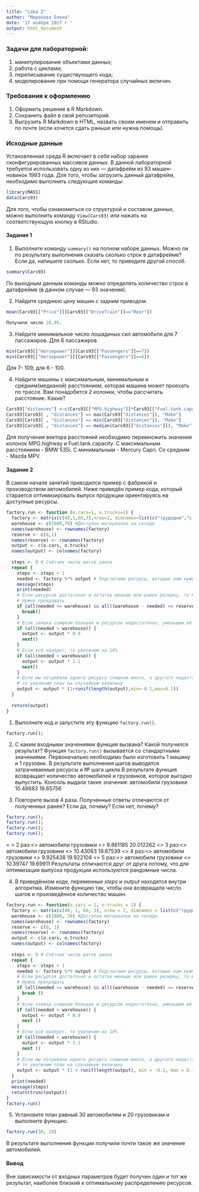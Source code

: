 ```yaml
---
title: "Laba 2"
author: "Миронова Елена"
date: '17 ноября 2017 г '
output: html_document
---
```

  
### Задачи для лабораторной:
1) манипулирование объектами данных;
2) работа с циклами;
3) переписывание существующего кода;
4) моделирование при помощи генератора случайных величин.

### Требования к оформлению
1. Оформить решение в R Markdown. 
2. Сохранить файл в свой репозиторий.
3. Выгрузить R Markdown в HTML, назвать своим именем и отправить по почте (если хочется сдать раньше или нужна помощь).

### Исходные данные
Установленная среда R включает в себя набор заранее сконфигурированных массивов данных.
В данной лабораторной требуется использовать одну из них  — датафрейм из 93 машин-новинок 1993 года.
Для того, чтобы загрузить данный датафрейм, необходимо выполнить следующие команды:
  
  ```r
library(MASS)
data(Cars93)
```
Для того, чтобы ознакомиться со структурой и составом данных, можно выполнить команду ``View(Cars93)`` 
или нажать на соответствующую кнопку в RStudio.

#### Задание 1
1. Выполните команду ``summary()`` на полном наборе данных. Можно ли по результату выполнения сказать сколько строк в датафрейме?
Если да, напишите сколько. Если нет, то приведите другой способ.

```r
summary(Cars93)
```
По выходным данным команды можно определять количество строк в датафрейме (в данном случае — 93 значения).

2. Найдите среднюю цену машин с задним приводом.

```r
mean(Cars93[["Price"]][Cars93[["DriveTrain"]]=="Rear"])
```
```r
Получили число 28.95.
```
3. Найдите минимальное число лошадиных сил автомобиля для 7 пассажиров. Для 6 пассажиров
```r
min(Cars93[["Horsepower"]][Cars93[["Passengers"]]==7])
min(Cars93[["Horsepower"]][Cars93[["Passengers"]]==6])
```
Для 7- 109, для 6 - 100.

4. Найдите машины с максимальным, минимальным и средним(медианой) расстоянием, которая машина может проехать по трассе. Вам понадобятся 2 колонки, чтобы рассчитать расстояние. Какие?
```r
Cars93["distances"] <-c(Cars93[["MPG.highway"]]*Cars93[["Fuel.tank.capacity"]])
Cars93[Cars93[ , "distances"] == max(Cars93["distances"]), "Make"]
Cars93[Cars93[ , "distances"] == min(Cars93["distances"]), "Make"]
Cars93[Cars93[ , "distances"] == median(Cars93[["distances"]]), "Make"]
```

Для получения вектора расстояний необходимо перемножить значения колонок MPG.highway и Fuel.tank.capacity.
С максимальным расстоянием - BMW 535i.
С минимальным - Mercury Capri.
Со средним - Mazda MPV.

#### Задание 2
В самом начале занятий приводился пример с фабрикой и производством автомобилей.
Ниже приведён пример кода, который старается оптимизировать выпуск продукции ориентируясь на доступные ресурсы.
```r
factory.run <- function (o.cars=1, o.trucks=1) {
  factory <- matrix(c(40,1,60,3),nrow=2, dimnames=list(c("трудодни","сталь"),c("автомобили","грузовики")))
  warehouse <- c(1600,70) #Доступно материалов на складе
  names(warehouse) <- rownames(factory)
  reserve <- c(8,1)
  names(reserve) <- rownames(factory)
  output <- c(o.cars, o.trucks)
  names(output) <- colnames(factory)
  
  steps <- 0 # Счётчик числа шагов цикла
  repeat {
    steps <- steps + 1
    needed <- factory %*% output # Подсчитаем ресурсы, которые нам нужны для производства требуемого кол-ва машин
    message(steps)
    print(needed)
    # Если ресурсов достаточно и остаток меньше или равен резерву, то мы произвели максимум возможного.
    # Нужно прекращать
    if (all(needed <= warehouse) && all((warehouse - needed) <= reserve)) {
      break()
    }
    # Если заявка слишком большая и ресурсов недостаточно, уменьшим её на 10%
    if (all(needed > warehouse)) {
      output <- output * 0.9
      next()
    }
    # Если всё наоброт, то увеличим на 10%
    if (all(needed < warehouse)) {
      output <- output * 1.1
      next()
    }
    # Если мы потребили одного ресурса слишком много, а другого недостаточно,
    # то увеличим план на случайную величину
    output <- output * (1+runif(length(output),min=-0.1,max=0.1))
  }
  
  return(output)
}
```
1. Выполните код и запустите эту функцию ``factory.run()``.

```
factory.run();
```

2. С каким входными значениями функция вызвана? Какой получился результат?
Функция ``factory.run()`` вызывается со стандартными значениями. Первоначально необходимо было изготовить 1 машину и 1 грузовик. В результате выполнения шагов выводятся затрачиваемые ресурсы и № шага цикла.В результате функция возвращает количество автомобилей и грузовиков, которое выгодно выпустить.
Консоль выдала такие значения:
автомобили  грузовики 
  10.48683   19.65756

3. Повторите вызов 4 раза. Полученные ответы отличаются от полученных ранее? Если да, почему? Если нет, почему?
```r
factory.run();
factory.run();
factory.run();
factory.run();
```
< >
2 раз:<>
автомобили  грузовики <>
  9.861185  20.012262 
  <>
3 раз:<>
автомобили  грузовики <>
  10.43063   19.67539 
  <>
4 раз:<>
автомобили  грузовики <>
  9.925438  19.922104
  <>
5 раз:<>
автомобили  грузовики <>
  10.39747   19.69911 
Результаты отличаются друг от друга потому, что для оптимизации выпуска продукции используются рандомные числа.


4. В приведённом коде, переменные _steps_ и _output_ находятся внутри алгоритма.
Измените функцию так, чтобы она возвращала число шагов и произведённое количество машин.
```r
factory.run <- function(o.cars = 1, o.trucks = 1) {
  factory <- matrix(c(40, 1, 60, 3), nrow = 2, dimnames = list(c("трудодни", "сталь"), c("автомобили", "грузовики")))
  warehouse <- c(1600, 70) #Доступно материалов на складе
  names(warehouse) <- rownames(factory)
  reserve <- c(8, 1)
  names(reserve) <- rownames(factory)
  output <- c(o.cars, o.trucks)
  names(output) <- colnames(factory)
  
  steps <- 0 # Счётчик числа шагов цикла
  repeat {
    steps <- steps + 1
    needed <- factory %*% output # Подсчитаем ресурсы, которые нам нужны для производства требуемого кол-ва машин
    # Если ресурсов достаточно и остаток меньше или равен резерву, то мы произвели максимум возможного.
    # Нужно прекращать
    if (all(needed <= warehouse) && all((warehouse - needed) <= reserve)) {
      break ()
    }
    # Если заявка слишком большая и ресурсов недостаточно, уменьшим её на 10%
    if (all(needed > warehouse)) {
      output <- output * 0.9
      next ()
    }
    # Если всё наоброт, то увеличим на 10%
    if (all(needed < warehouse)) {
      output <- output * 1.1
      next ()
    }
    # Если мы потребили одного ресурса слишком много, а другого недостаточно,
    # то увеличим план на случайную величину
    output <- output * (1 + runif(length(output), min = -0.1, max = 0.1))
  }
  print(needed)
  message(steps)
  return(trunc(output))
}
factory.run()
```

5. Установите план равный 30 автомобилям и 20 грузовикам и выполните функцию.
```r
factory.run(30, 20)
```
В результате выполнения функции получили почти такое же значение автомобилей.

#### Вывод

Вне зависимости от входных параметров будет получен один и тот же результат, наиболее близкий к оптимальному распределению ресурсов.
